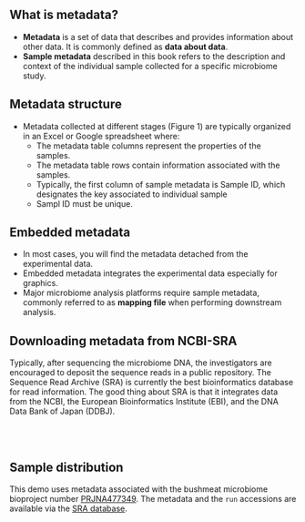 <!-- # Sample Metadata -->
## What is metadata?
* <b>Metadata</b> is a set of data that describes and provides information about other data. It is commonly defined as **data about data**.
* **Sample metadata** described in this book refers to the description and context of the individual sample collected for a specific microbiome study.

## Metadata structure
* Metadata collected at different stages (Figure 1) are typically organized in an Excel or Google spreadsheet where:
  * The metadata table columns represent the properties of the samples.
  * The metadata table rows contain information associated with the samples.
  * Typically, the first column of sample metadata is Sample ID, which designates the key associated to individual sample
  * Sampl ID must be unique.

## Embedded metadata
* In most cases, you will find the metadata detached from the experimental data.
* Embedded metadata integrates the experimental data especially for graphics.
* Major microbiome analysis platforms require sample metadata, commonly referred to as **mapping file** when performing downstream analysis.


## Downloading metadata from NCBI-SRA
Typically, after sequencing the microbiome DNA, the investigators are encouraged to deposit the sequence reads in a public repository. The Sequence Read Archive (SRA) is currently the best bioinformatics database for read information. The good thing about SRA is that it integrates data from the NCBI, the European Bioinformatics Institute (EBI), and the DNA Data Bank of Japan (DDBJ). 

<br><br>

## Sample distribution
This demo uses metadata associated with the bushmeat microbiome bioproject number [PRJNA477349](https://www.ncbi.nlm.nih.gov/sra?linkname=bioproject_sra_all&from_uid=477349).
 The metadata and the `run` accessions are available via the [SRA database](https://www.ncbi.nlm.nih.gov/Traces/study/?WebEnv=MCID_63d94ddd2805b915ba189567&query_key=1&GALAXY_URL=https%3A%2F%2Fusegalaxy.org%2Ftool_runner%3Ftool_id%3Dsra_source).



